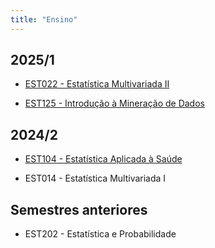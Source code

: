 ```yaml
---
title: "Ensino"
---
```


## 2025/1

-   [EST022 - Estatística Multivariada II](https://tiagomartin.github.io/est022/index.html)

-   [EST125 - Introdução à Mineração de Dados](https://tiagomartin.github.io/est125/index.html)

## 2024/2

-   [EST104 - Estatística Aplicada à Saúde](https://tiagomartin.github.io/est104/index.html)

-   EST014 - Estatística Multivariada I


## Semestres anteriores

-   EST202 - Estatística e Probabilidade
